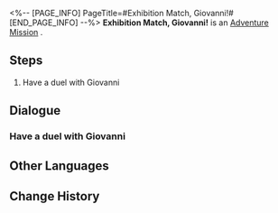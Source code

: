 <%-- [PAGE_INFO]
PageTitle=#Exhibition Match, Giovanni!#
[END_PAGE_INFO] --%>
{{Stub|Dialogue, characters, and location(s)}}
{{Mission Infobox
|id            = 8014144
|title         = 
|image         = Mission Exhibition Match, Giovanni!.png
|type          = Adventure
|event_name    = 
|chapter       = 
|requirements  = 
|summary       = <!--official mission summary from Fate's Atlas-->
|characters    = <!--characters that appear in this mission-->
|startLocation = <!--location as it intially appears on the mission screen-->
|world         = <!--i.e. Penacony-->
|area          = <!--i.e. A Child's Dream-->
|prev          = 
|next          = 
|exp           = 
|credits       = 
|stellarJade   = 
|other         = 
}}
'''Exhibition Match, Giovanni!''' is an [[Adventure Mission]]<!--in [world]-->.

==Steps==
# Have a duel with Giovanni

<!--
==Gameplay Notes==

--><!--
==Trial Character==

-->
==Dialogue==
{{Stub Dialogue}}
===Have a duel with Giovanni===
{{Mission Description|type=adventure|location=<!--to be added-->|The core gameplay loop behind Aetherium Wars is "dueling." Challenge different players and show your true strength!}}
{{Dialogue Start}}
:{{tx}}
{{Dialogue End}}

==Other Languages==
{{Other Languages
|en   = Exhibition Match, Giovanni!
|zhs  = 表演赛！乔瓦尼
|zht  = 表演賽！喬瓦尼
|ja   = エキシビションマッチ！ジョヴァンニ
|ko   = 시범 경기! 지오반니
|es   = Encuentro de exhibición: Giovanni
|fr   = Rencontre amicale : Giovanni !
|ru   = Показательный матч! Джованни!
|th   = แมตช์กระชับมิตร! Giovanni
|vi   = Giải Biểu Diễn! Giovanni
|de   = Schaukampf, Giovanni!
|id   = Pertandingan Ekshibisi, Giovanni!
|pt   = Batalha de Exibição, Giovanni!
}}

==Change History==
{{Change History|1.4}}
